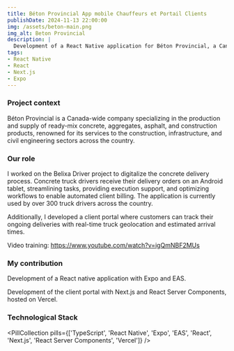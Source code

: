 ```yaml
---
title: Béton Provincial App mobile Chauffeurs et Portail Clients
publishDate: 2024-11-13 22:00:00
img: /assets/beton-main.png
img_alt: Beton Provincial
description: |
  Development of a React Native application for Béton Provincial, a Canadian company specializing in concrete delivery.
tags:
- React Native
- React
- Next.js
- Expo
---
```



### Project context

Béton Provincial is a Canada-wide company specializing in the production and supply of ready-mix concrete, aggregates, asphalt, and construction products, renowned for its services to the construction, infrastructure, and civil engineering sectors across the country.

[//]: # (<img src="/assets/coveo-screens.png" alt="Insight Panel builder screenshots" />)

### Our role

I worked on the Belixa Driver project to digitalize the concrete delivery process. Concrete truck drivers receive their delivery orders on an Android tablet, streamlining tasks, providing execution support, and optimizing workflows to enable automated client billing. The application is currently used by over 300 truck drivers across the country.

Additionally, I developed a client portal where customers can track their ongoing deliveries with real-time truck geolocation and estimated arrival times.

Video training: https://www.youtube.com/watch?v=igQmNBF2MUs

### My contribution

Development of a React native application with Expo and EAS.

Development of the client portal with Next.js and React Server Components, hosted on Vercel.

### Technological Stack

<PillCollection pills={['TypeScript', 'React Native', 'Expo', 'EAS', 'React', 'Next.js', 'React Server Components', 'Vercel']} />

